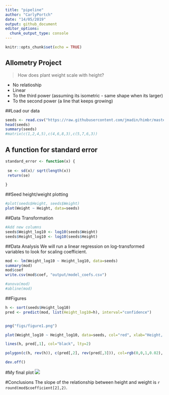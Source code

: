 ```yaml
---
title: "pipeline"
author: "CarlyPortch"
date: "14/05/2019"
output: github_document
editor_options: 
  chunk_output_type: console
---
```


```r
knitr::opts_chunk$set(echo = TRUE)
```

## Allometry Project

>How does plant weight scale with height?

- No relatioship
- Linear
- To the third power (assuming its isometric - same shape when its larger)
- To the second power (a line that keeps growing)

##Load our data
```r

seeds <- read.csv("https://raw.githubusercontent.com/jmadin/himbr/master/data/seed_root_herbivores.csv", as.is=TRUE)
head(seeds)
summary(seeds)
#matrix(c(1,2,4,5),c(4,6,8,3),c(5,7,6,3))


```


## A function for standard error
```r
standard_error <- function(x) {
  
 se <- sd(x)/ sqrt(length(x))
 return(se)
  
}
```

##Seed height/weight plotting
```r
#plot(seeds$Height, seeds$Weight)
plot(Weight ~ Height, data=seeds)

```

##Data Transformation
```r
#Add new columns
seeds$Weight_log10 <- log10(seeds$Weight)
seeds$Height_log10 <- log10(seeds$Height)
```

##Data Analysis
We will run a linear regression on log-transformed variables to look for scaling coefficient.

```r
mod <- lm(Weight_log10 ~ Height_log10, data=seeds)
summary(mod)
mod$coef
write.csv(mod$coef, "output/model_coefs.csv")

#anova(mod)
#abline(mod)
```
##Figures

```r
h <- sort(seeds$Height_log10)
pred <- predict(mod, list(Height_log10=h), interval="confidence")


png("figs/figure1.png")

plot(Weight_log10 ~ Height_log10, data=seeds, col="red", xlab="Height, log10", ylab="Weight, log10", main="My big fig")

lines(h, pred[,1], col="black", lty=2)

polygon(c(h, rev(h)), c(pred[,2], rev(pred[,3])), col=rgb(0,0,1,0.02), border=NA)

dev.off()

```
#My final plot
![](figs/figure1.png)

#Conclusions
The slope of the relationship between height and weight is `r round(mod$coefficient[2],2)`.
